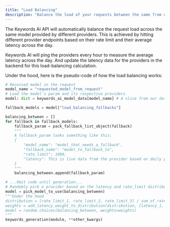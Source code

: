 ```yaml
---
title: "Load Balancing"
description: "Balance the load of your requests between the same from different providers."
---
```


The Keywords AI API will automatically balance the request load across the same model provided by different providers. This is achieved by hitting different provider endpoints based on their rate limit and their average latency across the day.

Keywords AI will ping the providers every hour to measure the average latency across the day. And update the latency data for the providers in the backend for this load-balancing calculation.

Under the hood, here is the pseudo-code of how the load balancing works:

```python
# Received model in the request
model_name = "requested_model_from_request"
# Load the model's param and its respective providers
model: dict = keywords_ai_model_data[model_name] # A slice from our data

fallback_models = model["load_balancing_fallbacks"]

balancing_between = []
for fallback in fallback_models:
    fallback_param = pack_fallback_list_object(fallback)
    """
    A fallback_param looks something like this:
    {
        "model_name": "model_that_needs_a_fallback",
        "fallback_name": "model_to_fallback_to",
        "rate_limit": 1000,
        "latency": This is live data from the provider based on daily ping
    }
    """
    balancing_between.append(fallback_param)

# ...Omit code until generation...
# Randomly pick a provider based on the latency and rate_limit distribution
model = pick_model_to_use(balancing_between)
"""Under the hood
distribution = [rate_limit_1, rate_limit_2, rate_limit_3] / sum_of_rate_limits
weights = add_latency_weight_to_distribution(distribution, [latency_1, latency_2, latency_3])
model = random.choices(balancing_between, weights=weights)
"""
keywords_generation(module, **other_kwargs)

```